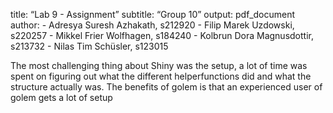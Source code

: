title: "Lab 9 - Assignment"
subtitle: "Group 10"
output: pdf_document
author:
  - Adresya Suresh Azhakath, s212920
  - Filip Marek Uzdowski, s220257
  - Mikkel Frier Wolfhagen, s184240
  - Kolbrun Dora Magnusdottir, s213732
  - Nilas Tim Schüsler, s123015
  
The most challenging thing about Shiny was the setup, a lot of time was spent on figuring out what the different helperfunctions did and what the structure actually was.
The benefits of golem is that an experienced user of golem gets a lot of setup 
